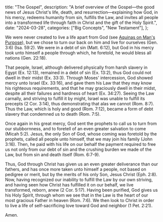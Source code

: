   title: "The Gospel",
  description: "A brief overview of the Gospel—the good news of Jesus Christ's life, death, and resurrection—explaining how God, in his mercy, redeems humanity from sin, fulfills the Law, and invites all people into a transformed life through faith in Christ and the gift of the Holy Spirit.",
  date: "2024-03-28",
  categories: ["Big Concepts", "New Testament"],
};

We were never created to live a life apart from God (see [Aquinas on Man's Purpose](/meditations/aquinas-on-mans-purpose)), but we chose to turn our back on him and live for ourselves (Gen. 3:6) (Isa. 59:2). We were in a debt of sin (Matt. 6:12), but God in his mercy took unto himself a people through which, he foretold, he would bless all nations (Gen. 22:18).

That people, Israel, although delivered physically from harsh slavery in Egypt (Ex. 12:13), remained in a debt of sin (Ex. 13:2), thus God could not dwell in their midst (Ex. 33:3). Through Moses' intercession, God showed mercy unto Israel (Ex. 33:16), and gave them his Law that they may know his righteous requirements, and that he may graciously dwell in their midst, despite all their failures and hardness of heart (Ex. 34:27). Seeing the Law carnally, and striving to fulfill it by might, Israel was unable to fulfill its precepts (2 Cor. 3:14), thus demonstrating that alas we cannot (Rom. 8:7). Thus the Law, which is holy and good (Rom. 7:12), became a form of debt slavery that condemned us to death (Rom. 7:5).

Once again in his great mercy, God sent the prophets to call us to turn from our stubbornness, and to foretell of an even greater salvation to come (Micah 5:2). Jesus, the only Son of God, whose coming was foretold by the prophets, called all people unto himself, that we may join his family (John 3:16). Then, he paid with his life on our behalf the payment required to free us not only from our debt of sin and the crushing burden we made of the Law, but from sin and death itself (Rom. 6:7-9).

Thus, God through Christ has given us an even greater deliverance than our fathers, and has once more taken unto himself a people, not based on pedigree or merit, but by the merits of his only Son, Jesus Christ (Eph. 2:8). Now, having recognized our inability to fulfill the Law by our own striving, and having seen how Christ has fulfilled it on our behalf, we live transformed, reborn, anew (2 Cor. 5:17). Having been purified, God gives us his Holy Spirit, through whom we see that in the Law is the heart of our most gracious Father in heaven (Rom. 7:6). We then look to Christ in order to live a life of self-sacrificing love toward God and neighbor (1 Pet. 2:21).

Amen.
